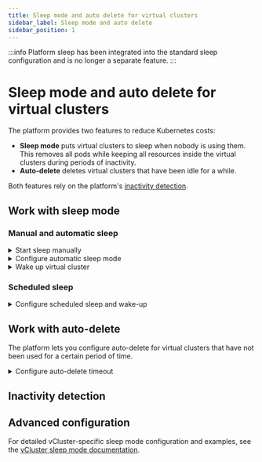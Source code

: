 ```yaml
---
title: Sleep mode and auto delete for virtual clusters
sidebar_label: Sleep mode and auto delete
sidebar_position: 1
---
```


:::info
Platform sleep has been integrated into the standard sleep configuration and is no longer a separate feature.
:::

# Sleep mode and auto delete for virtual clusters

The platform provides two features to reduce Kubernetes costs:

- **Sleep mode** puts virtual clusters to sleep when nobody is using them. This removes all pods while keeping all resources inside the virtual clusters during periods of inactivity.
- **Auto-delete** deletes virtual clusters that have been idle for a while.

Both features rely on the platform's [inactivity detection](#inactivity-detection).

## Work with sleep mode

<PartialWorkingWithSleepMode name="virtual cluster"/>

### Manual and automatic sleep

<details>
 <summary>Start sleep manually</summary>
 <PartialSleepManualUI name="virtual cluster" kind="Virtual Cluster" />
</details>

<details>
 <summary>Configure automatic sleep mode</summary>
 <PartialSleepConfigureUI name="vCluster instance" />
</details>

<details>
 <summary>Wake up virtual cluster</summary>
 <PartialSleepWakeUI name="virtual cluster" />
</details>

### Scheduled sleep

<details>
 <summary>Configure scheduled sleep and wake-up</summary>
 <PartialSleepScheduleUI name="virtual cluster" />
</details>

## Work with auto-delete

The platform lets you configure auto-delete for virtual clusters that have not been used for a certain period of time.

<details>
 <summary>Configure auto-delete timeout</summary>
 <PartialAutoDeleteConfigureUI name="virtual cluster" />
</details>

## Inactivity detection

<PartialActivityDetection name="virtual cluster" />

## Advanced configuration

<PartialAdvancedConfiguration name="virtual cluster" />

For detailed vCluster-specific sleep mode configuration and examples, see the [vCluster sleep mode documentation](/vcluster/manage/sleep-wakeup).
